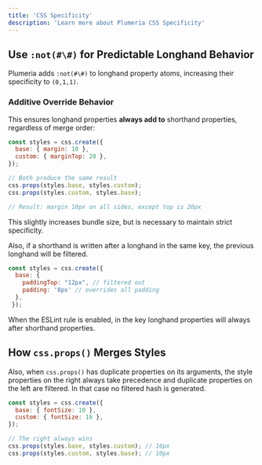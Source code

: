 ```yaml
---
title: 'CSS Specificity'
description: 'Learn more about Plumeria CSS Specificity'
---
```


## Use `:not(#\#)` for Predictable Longhand Behavior

Plumeria adds `:not(#\#)` to longhand property atoms, increasing their specificity to `(0,1,1)`.

### Additive Override Behavior

This ensures longhand properties **always add to** shorthand properties, regardless of merge order:
```js
const styles = css.create({
  base: { margin: 10 },
  custom: { marginTop: 20 },
});

// Both produce the same result
css.props(styles.base, styles.custom);
css.props(styles.custom, styles.base);

// Result: margin 10px on all sides, except top is 20px
```
This slightly increases bundle size, but is necessary to maintain strict specificity.  

Also, if a shorthand is written after a longhand in the same key, the previous longhand will be filtered.

```js
const styles = css.create({
  base: {
    paddingTop: "12px", // filtered out
    padding: '8px' // overrides all padding
  },
 });
```

When the ESLint rule is enabled, in the key longhand properties will always after shorthand properties.

## How `css.props()` Merges Styles

Also, when `css.props()` has duplicate properties on its arguments, the style properties on the right always take precedence and duplicate properties on the left are filtered. In that case no filtered hash is generated.

```js
const styles = css.create({
  base: { fontSize: 10 },
  custom: { fontSize: 16 },
});

// The right always wins
css.props(styles.base, styles.custom); // 16px
css.props(styles.custom, styles.base); // 10px
```
